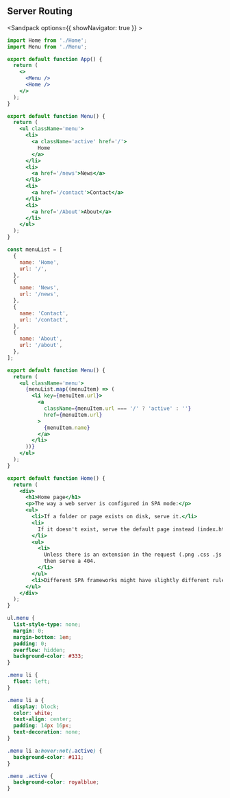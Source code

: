 ## Server Routing

<Sandpack options={{ showNavigator: true }} >

```jsx src/App.js active
import Home from './Home';
import Menu from './Menu';

export default function App() {
  return (
    <>
      <Menu />
      <Home />
    </>
  );
}
```

```jsx src/Menu.jsx
export default function Menu() {
  return (
    <ul className='menu'>
      <li>
        <a className='active' href='/'>
          Home
        </a>
      </li>
      <li>
        <a href='/news'>News</a>
      </li>
      <li>
        <a href='/contact'>Contact</a>
      </li>
      <li>
        <a href='/About'>About</a>
      </li>
    </ul>
  );
}
```

```jsx src/Menu2.jsx
const menuList = [
  {
    name: 'Home',
    url: '/',
  },
  {
    name: 'News',
    url: '/news',
  },
  {
    name: 'Contact',
    url: '/contact',
  },
  {
    name: 'About',
    url: '/about',
  },
];

export default function Menu() {
  return (
    <ul className='menu'>
      {menuList.map((menuItem) => (
        <li key={menuItem.url}>
          <a
            className={menuItem.url === '/' ? 'active' : ''}
            href={menuItem.url}
          >
            {menuItem.name}
          </a>
        </li>
      ))}
    </ul>
  );
}
```

```jsx src/Home.jsx
export default function Home() {
  return (
    <div>
      <h1>Home page</h1>
      <p>The way a web server is configured in SPA mode:</p>
      <ul>
        <li>If a folder or page exists on disk, serve it.</li>
        <li>
          If it doesn't exist, serve the default page instead (index.html)
        </li>
        <ul>
          <li>
            Unless there is an extension in the request (.png .css .js .html)
            then serve a 404.
          </li>
        </ul>
        <li>Different SPA frameworks might have slightly different rules</li>
      </ul>
    </div>
  );
}
```

```css
ul.menu {
  list-style-type: none;
  margin: 0;
  margin-bottom: 1em;
  padding: 0;
  overflow: hidden;
  background-color: #333;
}

.menu li {
  float: left;
}

.menu li a {
  display: block;
  color: white;
  text-align: center;
  padding: 14px 16px;
  text-decoration: none;
}

.menu li a:hover:not(.active) {
  background-color: #111;
}

.menu .active {
  background-color: royalblue;
}
```

</Sandpack>
